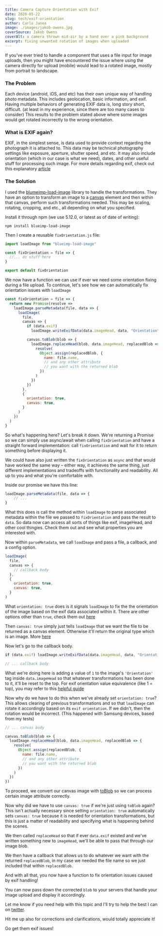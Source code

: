 ```yaml
---
title: Camera Capture Orientation with Exif
date: 2020-05-22
slug: tech/exif-orientation
author: Carlo Janea
image: ./images/jakob-owens.jpg
coverSource: Jakob Owens
coverAlt: a camera thrown mid-air by a hand over a pink background
excerpt: fixing unwanted rotation of images when uploaded
---
```


If you've ever tried to handle a component that uses a file input for image uploads, then you might have encountered the issue where using the camera directly for upload (mobile) would lead to a rotated image, mostly from portrait to landscape.

### The Problem

Each device (android, iOS, and etc) has their own unique way of handling photo metadata. This includes geolocation, basic information, and exif. Having multiple behaviors of generating EXIF data is, long story short, difficult. (at least in my experience, since there are too many cases to consider) This results to the problem stated above where some images would get rotated incorrectly to the wrong orientation.

### What is EXIF again?

EXIF, in the simplest sense, is data used to provide context regarding the photograph it is attached to.
This data may be technical photography settings like exposure, aperture, shutter speed, and etc. It may also include orientation (which in our case is what we need), dates, and other useful stuff for processing such image. For more details regarding exif, check out this explanatory [article](https://photographylife.com/what-is-exif-data)

### The Solution

I used the [blumeimp-load-image](https://github.com/blueimp/JavaScript-Load-Image) library to handle the transformations. They have an option to transform an image to a [canvas](https://developer.mozilla.org/en-US/docs/Web/API/Canvas_API/Tutorial) element and then within that canvas, perform such transformations needed. This may be scaling, rotating, cropping, and etc., all depending on what you specified.

Install it through npm (we use 5.12.0, or latest as of date of writing):

```
npm install blueimp-load-image
```

Then I create a reusable `fixOrientation.js` file:

```javascript
import loadImage from "blueimp-load-image"

const fixOrientation = file => {
  //... do stuff here
}

export default fixOrientation
```

We now have a function we can use if ever we need some orientation fixing during a file upload. To continue, let's see how we can automatically fix orientation issues with `loadImage`

```javascript
const fixOrientation = file => {
  return new Promise(resolve =>
    loadImage.parseMetadata(file, data => {
      loadImage(
        file,
        canvas => {
          if (data.exif)
            loadImage.writeExifData(data.imageHead, data, "Orientation", 1)

          canvas.toBlob(blob => {
            loadImage.replaceHead(blob, data.imageHead, replacedBlob => {
              resolve(
                Object.assign(replacedBlob, {
                  name: file.name,
                  // and any other attribute
                  // you want with the returned blob
                })
              )
            })
          })
        },
        {
          orientation: true,
          canvas: true,
        }
      )
    })
  )
}
```

So what's happening here? Let's break it down. We're returning a Promise so we can simply use async/await when calling `fixOrientation` and have a straight forward implementation: call `fixOrientation` and wait for it to return something before displaying it.

We could have also just written the `fixOrientation` as `async` and that would have worked the same way – either way, it achieves the same thing, just different implementations and tradeoffs with functionality and readability. All up to you and what you're comfortable with.

Inside our promise we have this line:

```javascript
loadImage.parseMetadata(file, data => {
    // ...
}
```

What this does is call the method within `loadImage` to parse associated metadata within the file we passed to `fixOrientation` and pass the result to `data`. So data now can access all sorts of things like exif, imageHead, and other cool thingies. Check them out and see what properties you are interested with.

Now within `parseMetadata`, we call `loadImage` and pass a file, a callback, and a config option.

```javascript
loadImage(
  file,
  canvas => {
    // callback body
  },
  {
    orientation: true,
    canvas: true,
  }
)
```

What `orientation: true` does is it signals `loadImage` to fix the the orientation of the image based on the exif data associated within it. There are other options other than `true`, check them out [here](https://github.com/blueimp/JavaScript-Load-Image#orientation)

Then `canvas: true` simply just tells `loadImage` that we want the file to be returned as a canvas element. Otherwise it'll return the original type which is an image. More [here](https://github.com/blueimp/JavaScript-Load-Image#canvas)

Now let's go to the callback body.

```javascript
if (data.exif) loadImage.writeExifData(data.imageHead, data, "Orientation", 1)

// ... callback body
```

What we're doing here is adding a value of `1` to the image's `'Orientation'` tag inside `data.imageHead` so that whatever transformations has been done to it, it'll be reset to the top. For exif orientation value equivalence (like 1 = top), you may refer to this [helpful guide](http://sylvana.net/jpegcrop/exif_orientation.html)

Now why do we have to do this when we've already set `orientation: true`? This allows clearing of previous transformations and so that `loadImage` can rotate it accordingly based on its `exif orientation`. If we didn't, then the rotation would be incorrect. (This happened with Samsung devices, based from my tests)

```javascript
// ... canvas body

canvas.toBlob(blob => {
  loadImage.replaceHead(blob, data.imageHead, replacedBlob => {
    resolve(
      Object.assign(replacedBlob, {
        name: file.name,
        // and any other attribute
        // you want with the returned blob
      })
    )
  })
})
```

To proceed, we convert our canvas image with [toBlob](https://developer.mozilla.org/en-US/docs/Web/API/HTMLCanvasElement/toBlob) so we can process certain image attribute correctly.

Now why did we have to use `canvas: true` if we're just using `toBlob` again? This isn't actually necessary since setting `orientation: true` automatically sets `canvas: true` because it is needed for orientation transformations, but this is just a matter of readability and specifying what is happening behind the scenes.

We then called `replaceHead` so that if ever `data.exif` existed and we've written something new to `imageHead`, we'll be able to pass that through our image blob.

We then have a callback that allows us to do whatever we want with the returned `replacedBlob`, in my case we needed the file name so we just included that within `replacedBlob`.

And with all that, you now have a function to fix orientation issues caused by exif handling!

You can now pass down the corrected `blob` to your servers that handle your image upload and display it accordingly.

Let me know if you need help with this topic and I'll try to help the best I can on [twitter](https://twitter.com/carlojanea).

Hit me up also for corrections and clarifications, would totally appreciate it!

Go get them exif issues!

